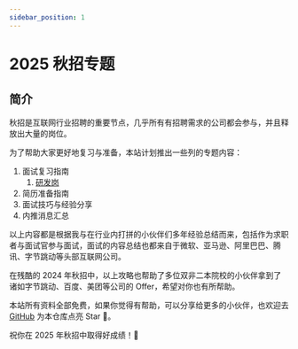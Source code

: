 ```yaml
---
sidebar_position: 1
---
```



# 2025 秋招专题

## 简介

秋招是互联网行业招聘的重要节点，几乎所有有招聘需求的公司都会参与，并且释放出大量的岗位。

为了帮助大家更好地复习与准备，本站计划推出一些列的专题内容：

1. 面试复习指南
    1. [研发岗](/docs/interview/develop-roadmap)
2. 简历准备指南
3. 面试技巧与经验分享
4. 内推消息汇总

以上内容都是根据我与在行业内打拼的小伙伴们多年经验总结而来，包括作为<HighPriorityTag>求职者</HighPriorityTag>与<HighPriorityTag>面试官</HighPriorityTag>参与面试，面试的内容总结也都来自于<HighPriorityTag>微软</HighPriorityTag>、<HighPriorityTag>亚马逊</HighPriorityTag>、<HighPriorityTag>阿里巴巴</HighPriorityTag>、<HighPriorityTag>腾讯</HighPriorityTag>、<HighPriorityTag>字节跳动</HighPriorityTag>等头部互联网公司。

在残酷的 2024 年秋招中，以上攻略也帮助了多位双非二本院校的小伙伴拿到了诸如<HighPriorityTag>字节跳动</HighPriorityTag>、<HighPriorityTag>百度</HighPriorityTag>、<HighPriorityTag>美团</HighPriorityTag>等公司的 Offer，希望对你也有所帮助。

本站所有资料全部免费，如果你觉得有帮助，可以分享给更多的小伙伴，也欢迎去 [GitHub](https://github.com/loveorange/coding101) 为本仓库点亮 Star 🌟。

祝你在 2025 年秋招中取得好成绩！🚀